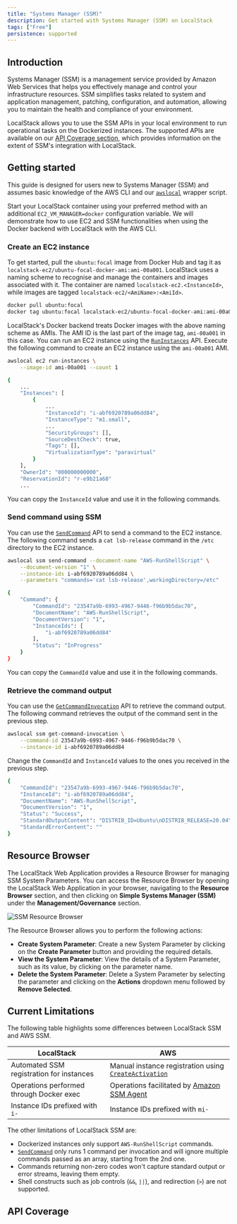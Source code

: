 ```yaml
---
title: "Systems Manager (SSM)"
description: Get started with Systems Manager (SSM) on LocalStack
tags: ["Free"]
persistence: supported
---
```



## Introduction

Systems Manager (SSM) is a management service provided by Amazon Web Services that helps you effectively manage and control your infrastructure resources.
SSM simplifies tasks related to system and application management, patching, configuration, and automation, allowing you to maintain the health and compliance of your environment.

LocalStack allows you to use the SSM APIs in your local environment to run operational tasks on the Dockerized instances.
The supported APIs are available on our [API Coverage section](#api-coverage), which provides information on the extent of SSM's integration with LocalStack.

## Getting started

This guide is designed for users new to Systems Manager (SSM) and assumes basic knowledge of the AWS CLI and our [`awslocal`](https://github.com/localstack/awscli-local) wrapper script.

Start your LocalStack container using your preferred method with an additional `EC2_VM_MANAGER=docker` configuration variable.
We will demonstrate how to use EC2 and SSM functionalities when using the Docker backend with LocalStack with the AWS CLI.

### Create an EC2 instance

To get started, pull the `ubuntu:focal` image from Docker Hub and tag it as `localstack-ec2/ubuntu-focal-docker-ami:ami-00a001`.
LocalStack uses a naming scheme to recognise and manage the containers and images associated with it.
The container are named `localstack-ec2.<InstanceId>`, while images are tagged `localstack-ec2/<AmiName>:<AmiId>`.

```bash
docker pull ubuntu:focal
docker tag ubuntu:focal localstack-ec2/ubuntu-focal-docker-ami:ami-00a001
```

LocalStack's Docker backend treats Docker images with the above naming scheme as AMIs.
The AMI ID is the last part of the image tag, `ami-00a001` in this case.
You can run an EC2 instance using the [`RunInstances`](https://docs.aws.amazon.com/systems-manager/latest/APIReference/API_RunInstances.html) API.
Execute the following command to create an EC2 instance using the `ami-00a001` AMI.

```bash
awslocal ec2 run-instances \
    --image-id ami-00a001 --count 1
```

```bash title="Output"
{
    ...
    "Instances": [
        {
            ...
            "InstanceId": "i-abf6920789a06dd84",
            "InstanceType": "m1.small",
            ...
            "SecurityGroups": [],
            "SourceDestCheck": true,
            "Tags": [],
            "VirtualizationType": "paravirtual"
        }
    ],
    "OwnerId": "000000000000",
    "ReservationId": "r-e9b21a68"
    ...
```

You can copy the `InstanceId` value and use it in the following commands.

### Send command using SSM

You can use the [`SendCommand`](https://docs.aws.amazon.com/systems-manager/latest/APIReference/API_SendCommand.html) API to send a command to the EC2 instance.
The following command sends a `cat lsb-release` command in the `/etc` directory to the EC2 instance.

```bash
awslocal ssm send-command --document-name "AWS-RunShellScript" \
    --document-version "1" \
    --instance-ids i-abf6920789a06dd84 \
    --parameters "commands='cat lsb-release',workingDirectory=/etc"
```

```bash title="Output"
{
    "Command": {
        "CommandId": "23547a9b-6993-4967-9446-f96b9b5dac70",
        "DocumentName": "AWS-RunShellScript",
        "DocumentVersion": "1",
        "InstanceIds": [
            "i-abf6920789a06dd84"
        ],
        "Status": "InProgress"
    }
}
```

You can copy the `CommandId` value and use it in the following commands.

### Retrieve the command output

You can use the [`GetCommandInvocation`](https://docs.aws.amazon.com/systems-manager/latest/APIReference/API_GetCommandInvocation.html) API to retrieve the command output.
The following command retrieves the output of the command sent in the previous step.

```bash
awslocal ssm get-command-invocation \
    --command-id 23547a9b-6993-4967-9446-f96b9b5dac70 \
    --instance-id i-abf6920789a06dd84
```

Change the `CommandId` and `InstanceId` values to the ones you received in the previous step.

```bash title="Output"
{
    "CommandId": "23547a9b-6993-4967-9446-f96b9b5dac70",
    "InstanceId": "i-abf6920789a06dd84",
    "DocumentName": "AWS-RunShellScript",
    "DocumentVersion": "1",
    "Status": "Success",
    "StandardOutputContent": "DISTRIB_ID=Ubuntu\nDISTRIB_RELEASE=20.04\nDISTRIB_CODENAME=focal\nDISTRIB_DESCRIPTION=\"Ubuntu 20.04.6 LTS\"\n",
    "StandardErrorContent": ""
}
```

## Resource Browser

The LocalStack Web Application provides a Resource Browser for managing SSM System Parameters.
You can access the Resource Browser by opening the LocalStack Web Application in your browser, navigating to the **Resource Browser** section, and then clicking on **Simple Systems Manager (SSM)** under the **Management/Governance** section.

![SSM Resource Browser](/images/aws/ssm-resource-browser.png)

The Resource Browser allows you to perform the following actions:

- **Create System Parameter**: Create a new System Parameter by clicking on the **Create Parameter** button and providing the required details.
- **View the System Parameter**: View the details of a System Parameter, such as its value, by clicking on the parameter name.
- **Delete the System Parameter**: Delete a System Parameter by selecting the parameter and clicking on the **Actions** dropdown menu followed by **Remove Selected**.

## Current Limitations

The following table highlights some differences between LocalStack SSM and AWS SSM.

| LocalStack                               | AWS                                                                                                                                                |
| ---------------------------------------- | -------------------------------------------------------------------------------------------------------------------------------------------------- |
| Automated SSM registration for instances | Manual instance registration using [`CreateActivation`](https://docs.aws.amazon.com/systems-manager/latest/APIReference/API_CreateActivation.html) |
| Operations performed through Docker exec | Operations facilitated by [Amazon SSM Agent](https://github.com/aws/amazon-ssm-agent)                                                              |
| Instance IDs prefixed with `i-`          | Instance IDs prefixed with `mi-`                                                                                                                   |

The other limitations of LocalStack SSM are:

- Dockerized instances only support `AWS-RunShellScript` commands.
- [`SendCommand`](https://docs.aws.amazon.com/systems-manager/latest/APIReference/API_SendCommand.html) only runs 1 command per invocation and will ignore multiple commands passed as an array, starting from the 2nd one.
- Commands returning non-zero codes won't capture standard output or error streams, leaving them empty.
- Shell constructs such as job controls (`&&`, `||`), and redirection (`>`) are not supported.

## API Coverage

<FeatureCoverage service="ssm" client:load />
